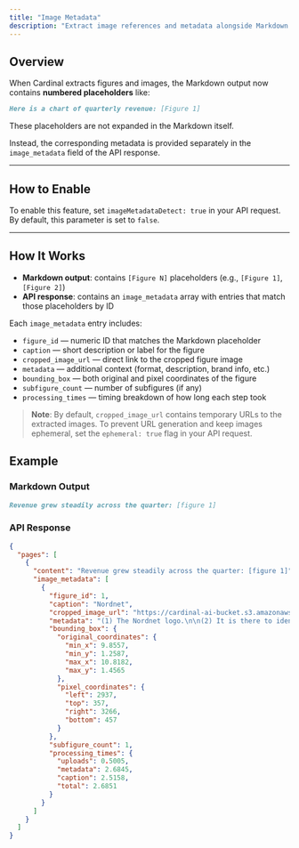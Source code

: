 ```yaml
---
title: "Image Metadata"
description: "Extract image references and metadata alongside Markdown output."
---
```


## Overview

When Cardinal extracts figures and images, the Markdown output now contains **numbered placeholders** like:

```markdown
Here is a chart of quarterly revenue: [Figure 1]
```

These placeholders are not expanded in the Markdown itself.

Instead, the corresponding metadata is provided separately in the `image_metadata` field of the API response.

---

## How to Enable

To enable this feature, set `imageMetadataDetect: true` in your API request. By default, this parameter is set to `false`.

--- 

## How It Works

- **Markdown output**: contains `[Figure N]` placeholders (e.g., `[Figure 1]`, `[Figure 2]`)
- **API response**: contains an `image_metadata` array with entries that match those placeholders by ID

Each `image_metadata` entry includes:

- `figure_id` — numeric ID that matches the Markdown placeholder
- `caption` — short description or label for the figure
- `cropped_image_url` — direct link to the cropped figure image
- `metadata` — additional context (format, description, brand info, etc.)
- `bounding_box` — both original and pixel coordinates of the figure
- `subfigure_count` — number of subfigures (if any)
- `processing_times` — timing breakdown of how long each step took

> **Note**: By default, `cropped_image_url` contains temporary URLs to the extracted images. To prevent URL generation and keep images ephemeral, set the `ephemeral: true` flag in your API request.

## Example

### Markdown Output

```markdown
Revenue grew steadily across the quarter: [figure 1]
```

### API Response

```json
{
  "pages": [
    {
      "content": "Revenue grew steadily across the quarter: [figure 1]",
      "image_metadata": [
        {
          "figure_id": 1,
          "caption": "Nordnet",
          "cropped_image_url": "https://cardinal-ai-bucket.s3.amazonaws.com/.../4413b49a_cropped.png?...",
          "metadata": "(1) The Nordnet logo.\n\n(2) It is there to identify the company that the presentation is about. The logo is associated with the brand \"Nordnet\".",
          "bounding_box": {
            "original_coordinates": {
              "min_x": 9.8557,
              "min_y": 1.2587,
              "max_x": 10.8182,
              "max_y": 1.4565
            },
            "pixel_coordinates": {
              "left": 2937,
              "top": 357,
              "right": 3266,
              "bottom": 457
            }
          },
          "subfigure_count": 1,
          "processing_times": {
            "uploads": 0.5005,
            "metadata": 2.6845,
            "caption": 2.5158,
            "total": 2.6851
          }
        }
      ]
    }
  ]
}
```